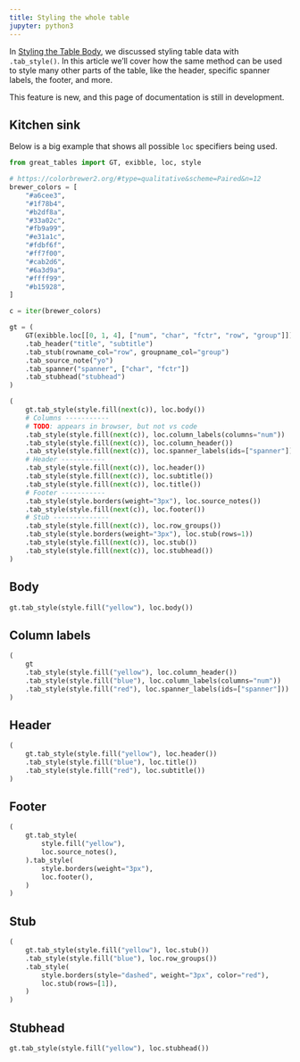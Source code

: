 ```yaml
---
title: Styling the whole table
jupyter: python3
---
```


In [Styling the Table Body](./basic-styling), we discussed styling table data with `.tab_style()`.
In this article we'll cover how the same method can be used to style many other parts of the table, like the header, specific spanner labels, the footer, and more.

:::{.callout-warning}
This feature is new, and this page of documentation is still in development.
:::


## Kitchen sink

Below is a big example that shows all possible `loc` specifiers being used.

```python
from great_tables import GT, exibble, loc, style

# https://colorbrewer2.org/#type=qualitative&scheme=Paired&n=12
brewer_colors = [
    "#a6cee3",
    "#1f78b4",
    "#b2df8a",
    "#33a02c",
    "#fb9a99",
    "#e31a1c",
    "#fdbf6f",
    "#ff7f00",
    "#cab2d6",
    "#6a3d9a",
    "#ffff99",
    "#b15928",
]

c = iter(brewer_colors)

gt = (
    GT(exibble.loc[[0, 1, 4], ["num", "char", "fctr", "row", "group"]])
    .tab_header("title", "subtitle")
    .tab_stub(rowname_col="row", groupname_col="group")
    .tab_source_note("yo")
    .tab_spanner("spanner", ["char", "fctr"])
    .tab_stubhead("stubhead")
)

(
    gt.tab_style(style.fill(next(c)), loc.body())
    # Columns -----------
    # TODO: appears in browser, but not vs code
    .tab_style(style.fill(next(c)), loc.column_labels(columns="num"))
    .tab_style(style.fill(next(c)), loc.column_header())
    .tab_style(style.fill(next(c)), loc.spanner_labels(ids=["spanner"]))
    # Header -----------
    .tab_style(style.fill(next(c)), loc.header())
    .tab_style(style.fill(next(c)), loc.subtitle())
    .tab_style(style.fill(next(c)), loc.title())
    # Footer -----------
    .tab_style(style.borders(weight="3px"), loc.source_notes())
    .tab_style(style.fill(next(c)), loc.footer())
    # Stub --------------
    .tab_style(style.fill(next(c)), loc.row_groups())
    .tab_style(style.borders(weight="3px"), loc.stub(rows=1))
    .tab_style(style.fill(next(c)), loc.stub())
    .tab_style(style.fill(next(c)), loc.stubhead())
)
```

## Body

```python
gt.tab_style(style.fill("yellow"), loc.body())
```

## Column labels

```python
(
    gt
    .tab_style(style.fill("yellow"), loc.column_header())
    .tab_style(style.fill("blue"), loc.column_labels(columns="num"))
    .tab_style(style.fill("red"), loc.spanner_labels(ids=["spanner"]))
)

```



## Header

```python
(
    gt.tab_style(style.fill("yellow"), loc.header())
    .tab_style(style.fill("blue"), loc.title())
    .tab_style(style.fill("red"), loc.subtitle())
)
```

## Footer

```python
(
    gt.tab_style(
        style.fill("yellow"),
        loc.source_notes(),
    ).tab_style(
        style.borders(weight="3px"),
        loc.footer(),
    )
)
```

## Stub

```python
(
    gt.tab_style(style.fill("yellow"), loc.stub())
    .tab_style(style.fill("blue"), loc.row_groups())
    .tab_style(
        style.borders(style="dashed", weight="3px", color="red"),
        loc.stub(rows=[1]),
    )
)
```

## Stubhead

```python
gt.tab_style(style.fill("yellow"), loc.stubhead())
```
